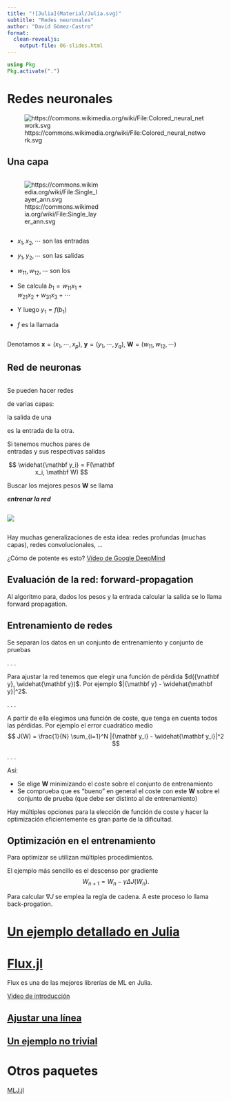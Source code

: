 ```yaml
---
title: "![Julia](Material/Julia.svg)"
subtitle: "Redes neuronales"
author: "David Gómez-Castro"
format:
  clean-revealjs:
    output-file: 06-slides.html
---
```


:::{.hidden}
```julia
using Pkg
Pkg.activate(".")
```
:::

# Redes neuronales

![https://commons.wikimedia.org/wiki/File:Colored_neural_network.svg](Material/Colored_neural_network.svg)


## Una capa
		
::: {.column width="50%"}
![https://commons.wikimedia.org/wiki/File:Single_layer_ann.svg](Material/Single_layer_ann.svg)
:::


::: {.column width="40%"}

* $x_1, x_2, \cdots$ son las entradas
					
* $y_1, y_2, \cdots$ son las salidas
					
* $w_{11}, w_{12}, \cdots$ son los \textit{pesos}
					
*	Se calcula $\displaystyle b_1 = w_{11} x_1 + w_{21} x_2 + w_{31} x_3 + \cdots$
					
*	Y luego $y_1 = f ( b_1 )$ 

* $f$ es la llamada \textit{función de activación}

::: 
		
Denotamos  $\mathbf x = (x_1, \cdots, x_p)$, $\mathbf y = (y_1, \cdots, y_q)$, $\mathbf W = (w_{11}, w_{12}, \cdots )$

## Red de neuronas

::: {.column width="50%"}
Se pueden hacer redes 

de varias capas: 

la salida de una 

es la entrada de la otra.


Si tenemos muchos pares de entradas y sus respectivas salidas 

$$
  \widehat{\mathbf y_i} = F(\mathbf x_i, \mathbf W)
$$

Buscar los mejores pesos $\mathbf W$ se llama

***entrenar la red***
::: 

::: {.column width="40%"}
![](Material/Colored_neural_network.svg)
::: 

Hay muchas generalizaciones de esta idea: redes profundas (muchas capas), redes convolucionales, ...

¿Cómo de potente es esto? [Vídeo de Google DeepMind](https://www.youtube.com/watch?v=imOt8ST4Ejc)

## Evaluación de la red: forward-propagation

Al algoritmo para, dados los pesos y la entrada calcular la salida se lo llama forward propagation.

## Entrenamiento de redes

Se separan los datos en un conjunto de entrenamiento y conjunto de pruebas

. . .

Para ajustar la red tenemos que elegir una función de pérdida $d({\mathbf y}, \widehat{\mathbf y})$. Por ejemplo $|{\mathbf y} - \widehat{\mathbf y}|^2$.

. . .

A partir de ella elegimos una función de coste, que tenga en cuenta todos las pérdidas. Por ejemplo el error cuadrático medio
$$
  J(W) = \frac{1}{N} \sum_{i=1}^N  |{\mathbf y_i} - \widehat{\mathbf y_i}|^2
$$

. . .

Así:

* Se elige $\mathbf W$ minimizando el coste sobre el conjunto de entrenamiento
* Se comprueba que es "bueno" en general el coste con este $\mathbf W$ sobre el conjunto de prueba (que debe ser distinto al de entrenamiento)

Hay múltiples opciones para la elección de función de coste y hacer la optimización eficientemente es gran parte de la dificultad.

## Optimización en el entrenamiento

Para optimizar se utilizan múltiples procedimientos. 

El ejemplo más sencillo es el descenso por gradiente 
$$
  W_{n+1} = W_n - \gamma \Delta J (W_n).
$$ 

Para calcular $\nabla J$ se emplea la regla de cadena. A este proceso lo llama back-progation.

# [Un ejemplo detallado en Julia](https://towardsdatascience.com/how-to-build-an-artificial-neural-network-from-scratch-in-julia-c839219b3ef8)

# [Flux.jl](https://fluxml.ai/Flux.jl/stable/)

Flux es una de las mejores librerías de ML en Julia.

[Video de introducción](https://www.youtube.com/watch?v=R81pmvTP_Ik)

## [Ajustar una línea](https://fluxml.ai/Flux.jl/stable/models/overview/)

## [Un ejemplo no trivial](https://fluxml.ai/Flux.jl/stable/models/quickstart/)

# Otros paquetes

[MLJ.jl](https://juliapackages.com/p/mlj)